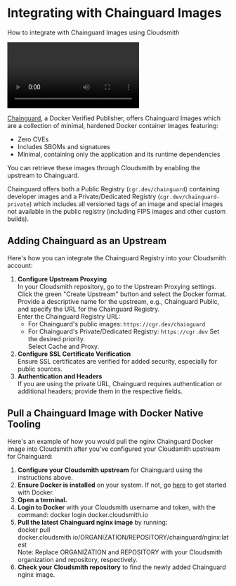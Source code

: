 

# Integrating with Chainguard Images

How to integrate with Chainguard Images using Cloudsmith

<Video wistiaId="reqdqpkks0"></Video>

[Chainguard](https://www.chainguard.dev), a Docker Verified Publisher, offers Chainguard Images which are a collection of minimal, hardened Docker container images featuring:

- Zero CVEs
- Includes SBOMs and signatures
- Minimal, containing only the application and its runtime dependencies

You can retrieve these images through Cloudsmith by enabling the upstream to Chainguard.

Chainguard offers both a Public Registry (`cgr.dev/chainguard`) containing developer images and a Private/Dedicated Registry (`cgr.dev/chainguard-private`) which includes all versioned tags of an image and special images not available in the public registry (including FIPS images and other custom builds).

## Adding Chainguard as an Upstream

Here's how you can integrate the Chainguard Registry into your Cloudsmith account:

1. **Configure Upstream Proxying**  
   In your Cloudsmith repository, go to the Upstream Proxying settings.  
   Click the green "Create Upstream" button and select the Docker format.  
   Provide a descriptive name for the upstream, e.g., Chainguard Public, and specify the URL for the Chainguard Registry.  
   Enter the Chainguard Registry URL:
   - For Chainguard's public images: `https://cgr.dev/chainguard`
   - For Chainguard's Private/Dedicated Registry: `https://cgr.dev`
     Set the desired priority.  
     Select Cache and Proxy.
2. **Configure SSL Certificate Verification**  
   Ensure SSL certificates are verified for added security, especially for public sources.
3. **Authentication and Headers**  
   If you are using the private URL, Chainguard requires authentication or additional headers; provide them in the respective fields.

## Pull a Chainguard Image with Docker Native Tooling

Here's an example of how you would pull the nginx Chainguard Docker image into Cloudsmith after you've configured your Cloudsmith upstream for Chainguard:

1. **Configure your Cloudsmith upstream** for Chainguard using the instructions above.
2. **Ensure Docker is installed** on your system. If not, go [here](https://docs.docker.com/engine/install/) to get started with Docker.
3. **Open a terminal.**
4. **Login to Docker** with your Cloudsmith username and token, with the command: docker login docker.cloudsmith.io
5. **Pull the latest Chainguard nginx image** by running:  
   docker pull docker.cloudsmith.io/ORGANIZATION/REPOSITORY/chainguard/nginx:latest  
   Note: Replace ORGANIZATION and REPOSITORY with your Cloudsmith organization and repository, respectively.
6. **Check your Cloudsmith repository** to find the newly added Chainguard nginx image.

